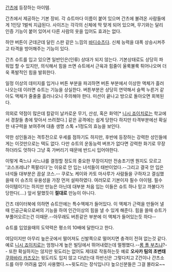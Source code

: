 [[간츠]]에 등장하는 아이템. 

간츠에서 제공하는 기본 장비. 각 슈트마다 이름이 붙어 있으며 간츠에 불려온 사람들에게 1인당 1벌씩 지급된다. 사이즈는 각각의 신체에 딱 맞게 되어 있으며, 무기와는 달리 인증 기능이 붙어 있어서 다른 사람의 옷을 입어도 효과는 없다.

하얀 버튼이 군데군데 달린 스판 같은 느낌의 [[바디슈츠]]다. 신체 능력을 대폭 상승시켜주고 타격을 방어해주는 기능이 있다.

간츠 슈트를 입고 있으면 일반인은(인류) 상대가 되지 않는다. 기본상태로도 상당히 파워업 할 수 있지만, 의식해서 힘을 쓰면 슈트에서 근육과 힘줄이 울룩불룩 튀어나오며 더욱 폭발적인 힘을 발휘한다.

일정 이상의 데미지를 입거나 버튼 부분을 파괴하면 버튼 부분에서 이상한 액체가 흘러나오는데 이러면 슈트는 기능을 상실한다. 버튼부분은 상당히 연약해서 슬쩍 누른거 같아도 액체가 줄줄줄 흘러나오니 주의해야 한다. 미션이 끝나고 방으로 돌아오면 회복된다.

의외로 약점이 많은데 칼같이 날카로운 무기, 산성, 혹은 화약[* [[니시 죠이치로]]는 학교에서 경찰들 총에 맞아서 쓰려졌다.] 같은 공격에는 쉽게 당한다 하지만 타격부분에선 확실한 내구력을 보여주며 대충 생명 스톡 +1정도의 효능을 보인다.

약한 성인들과는 격투전으로 우세를 점하기도 하지만, 후반에 등장하는 강력한 성인들에게는 이것만으로는 택도 없다. 다만 슈트의 운동능력 버프가 없다면 강력한 화기로 무장하더라도 엇하다 그냥 훅 가버리기 때문에 반드시 입어야한다. 

이렇게 죽느냐 사느냐를 결정할 정도의 중요한 무장이지만 전송초기엔 뭔지도 모르고 '코스프레냐? 쪽팔리다'는 이유로 안 입는 녀석들이 태반이었다.--그리고 결국 안 입은 녀석들 대부분은 끔살 코스.-- 쿠로노 케이와 카토 마사루가 사람들을 구하자고 결심했을때 이 슈츠의 유용성을 가장 먼저 설파하였다. 여러모로 기본이자 필수 아이템. 필수 아이템이기는 하지만 만능은 아닌데 대부분 처음 입는 이들은 슈트 하나 믿고 까불다가 당한다(....) 앞서 말했듯이 '''절대로''' 만능이 아니다.

간츠 데이터북에 의하면 슈트안에는 특수액체가 들어있다.  이 액체가 근력을 만들어 낼때 인공근육으로써의 기능을 하여 인간이상의 힘을 낼 수 있게 해준다. 힘을 쓸때 슈트가 부풀어오르는건 이때문.--아무래도 버튼같은 부분에 이 액체가 들어있는듯 하다--

슈트를 입었을때의 도약력은 평소의 10배에 달한다고 한다.

여담이지만 아무리 높은곳에서 떨어져도 신발쪽으로 떨어지면 충격이 전혀 없는것 같다. 예로 [[니시 죠이치로]]는 엄청나게 높은 빌딩에서 뛰어내렸는데 멀쩡했다.--[[롱 폴 부츠냐]]?-- 또한 확실하지는 않지만 윗도리는 없어도 제대로 작동하는듯 예로 '''오사카 팀의 초변태''' [[쿠와바라 카즈오]]는 윗도리도 입지 않고 다녔는대 하반신은 그렇다치고 Z건이나 간츠소드를 아무 어려움 없이 사용했다.~~윗도리는 장식입니다 높으신분들은 그걸 몰라요~~
